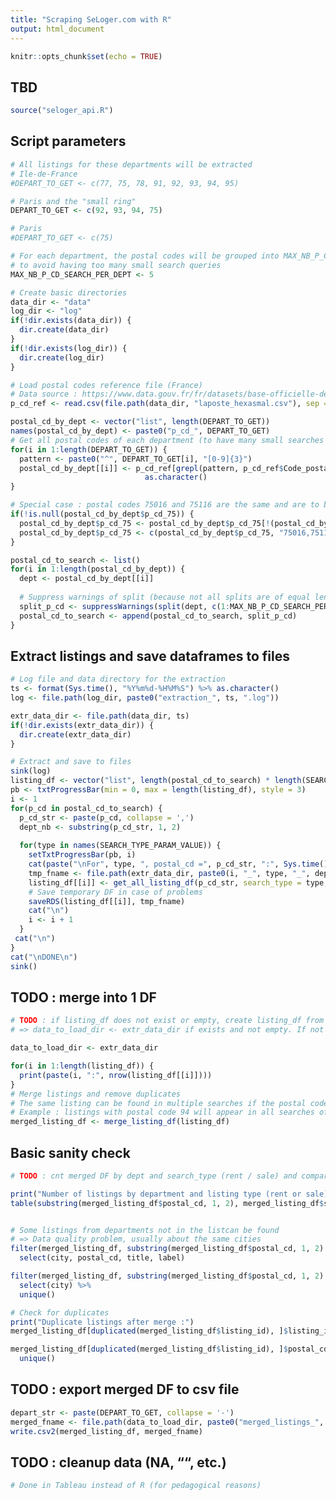 ```yaml
---
title: "Scraping SeLoger.com with R"
output: html_document
---
```


```r
knitr::opts_chunk$set(echo = TRUE)
```

## TBD



```r
source("seloger_api.R")
```

## Script parameters
```r
# All listings for these departments will be extracted
# Ile-de-France
#DEPART_TO_GET <- c(77, 75, 78, 91, 92, 93, 94, 95)

# Paris and the "small ring"
DEPART_TO_GET <- c(92, 93, 94, 75)

# Paris
#DEPART_TO_GET <- c(75)

# For each department, the postal codes will be grouped into MAX_NB_P_CD_SEARCH_PER_DEPT groups
# to avoid having too many small search queries
MAX_NB_P_CD_SEARCH_PER_DEPT <- 5
```

```r
# Create basic directories
data_dir <- "data"
log_dir <- "log"
if(!dir.exists(data_dir)) {
  dir.create(data_dir)  
}
if(!dir.exists(log_dir)) {
  dir.create(log_dir)
}

# Load postal codes reference file (France)
# Data source : https://www.data.gouv.fr/fr/datasets/base-officielle-des-codes-postaux/
p_cd_ref <- read.csv(file.path(data_dir, "laposte_hexasmal.csv"), sep = ";")

postal_cd_by_dept <- vector("list", length(DEPART_TO_GET))
names(postal_cd_by_dept) <- paste0("p_cd_", DEPART_TO_GET)
# Get all postal codes of each department (to have many small searches instead of a big one)
for(i in 1:length(DEPART_TO_GET)) {
  pattern <- paste0("^", DEPART_TO_GET[i], "[0-9]{3}")
  postal_cd_by_dept[[i]] <- p_cd_ref[grepl(pattern, p_cd_ref$Code_postal), ]$Code_postal %>%
                              as.character()
}

# Special case : postal codes 75016 and 75116 are the same and are to be used together in a search
if(!is.null(postal_cd_by_dept$p_cd_75)) {
  postal_cd_by_dept$p_cd_75 <- postal_cd_by_dept$p_cd_75[!(postal_cd_by_dept$p_cd_75 %in% c("75016", "75116"))]
  postal_cd_by_dept$p_cd_75 <- c(postal_cd_by_dept$p_cd_75, "75016,75116")
}

postal_cd_to_search <- list()
for(i in 1:length(postal_cd_by_dept)) {
  dept <- postal_cd_by_dept[[i]]
  
  # Suppress warnings of split (because not all splits are of equal length)
  split_p_cd <- suppressWarnings(split(dept, c(1:MAX_NB_P_CD_SEARCH_PER_DEPT)))
  postal_cd_to_search <- append(postal_cd_to_search, split_p_cd)
}
```


## Extract listings and save dataframes to files
```r
# Log file and data directory for the extraction
ts <- format(Sys.time(), "%Y%m%d-%H%M%S") %>% as.character()
log <- file.path(log_dir, paste0("extraction_", ts, ".log"))

extr_data_dir <- file.path(data_dir, ts)
if(!dir.exists(extr_data_dir)) {
  dir.create(extr_data_dir)
}

# Extract and save to files
sink(log)
listing_df <- vector("list", length(postal_cd_to_search) * length(SEARCH_TYPE_PARAM_VALUE))
pb <- txtProgressBar(min = 0, max = length(listing_df), style = 3)
i <- 1
for(p_cd in postal_cd_to_search) {
  p_cd_str <- paste(p_cd, collapse = ',')
  dept_nb <- substring(p_cd_str, 1, 2)
  
  for(type in names(SEARCH_TYPE_PARAM_VALUE)) {
    setTxtProgressBar(pb, i)
    cat(paste("\nFor", type, ", postal_cd =", p_cd_str, ":", Sys.time(), "\n\n"))
    tmp_fname <- file.path(extr_data_dir, paste0(i, "_", type, "_", dept_nb, "_", ts, ".Rds"))
    listing_df[[i]] <- get_all_listing_df(p_cd_str, search_type = type, verbose = TRUE) %>% merge_listing_df()
    # Save temporary DF in case of problems
    saveRDS(listing_df[[i]], tmp_fname)
    cat("\n")
    i <- i + 1
  }
 cat("\n")
}
cat("\nDONE\n")
sink()
```


## TODO : merge into 1 DF
```r
# TODO : if listing_df does not exist or empty, create listing_df from all the RDS files
# => data_to_load_dir <- extr_data_dir if exists and not empty. If not throw error to force manual directory setting

data_to_load_dir <- extr_data_dir

for(i in 1:length(listing_df)) {
  print(paste(i, ":", nrow(listing_df[[i]])))
}
# Merge listings and remove duplicates
# The same listing can be found in multiple searches if the postal code is not well defined
# Example : listings with postal code 94 will appear in all searches of 94XXX
merged_listing_df <- merge_listing_df(listing_df)
```


## Basic sanity check 
```r
# TODO : cnt merged DF by dept and search_type (rent / sale) and compare with API numbers

print("Number of listings by department and listing type (rent or sale):")
table(substring(merged_listing_df$postal_cd, 1, 2), merged_listing_df$search_type_cd)


# Some listings from departments not in the listcan be found
# => Data quality problem, usually about the same cities
filter(merged_listing_df, substring(merged_listing_df$postal_cd, 1, 2) == 91) %>%
  select(city, postal_cd, title, label)

filter(merged_listing_df, substring(merged_listing_df$postal_cd, 1, 2) == 91) %>%
  select(city) %>%
  unique()

# Check for duplicates
print("Duplicate listings after merge :")
merged_listing_df[duplicated(merged_listing_df$listing_id), ]$listing_id

merged_listing_df[duplicated(merged_listing_df$listing_id), ]$postal_cd %>%
  unique()

```


## TODO : export merged DF to csv file
```r
depart_str <- paste(DEPART_TO_GET, collapse = '-')
merged_fname <- file.path(data_to_load_dir, paste0("merged_listings_", depart_str, ".csv"))
write.csv2(merged_listing_df, merged_fname)

```


## TODO : cleanup data (NA, "", etc.)
```r
# Done in Tableau instead of R (for pedagogical reasons)

```
